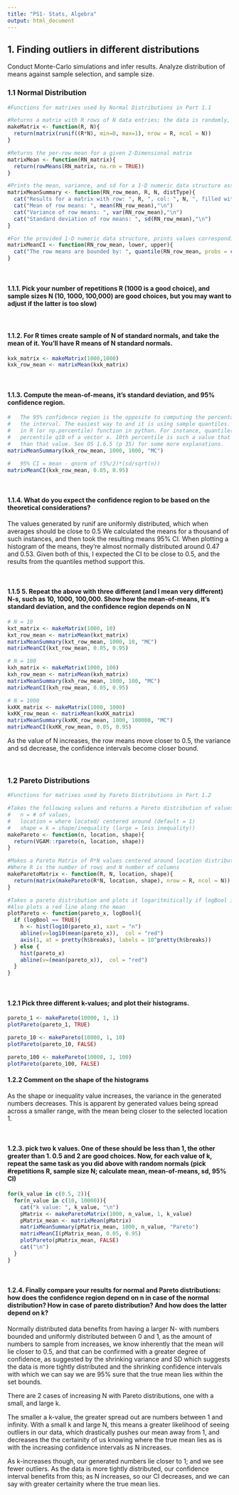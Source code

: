 ```yaml
---
title: "PS1- Stats, Algebra"
output: html_document
---
```


## 1. Finding outliers in different distributions
Conduct Monte-Carlo simulations and infer results. Analyze distribution of means against sample selection, and sample size.

### 1.1 Normal Distribution
```r
#Functions for matrixes used by Normal Distributions in Part 1.1

#Returns a matrix with R rows of N data entries; the data is randomly, uniformly generated between 0 and 1
makeMatrix <- function(R, N){
  return(matrix(runif((R*N), min=0, max=1), nrow = R, ncol = N))
}

#Returns the per-row mean for a given 2-Dimensional matrix
matrixMean <- function(RN_matrix){
  return(rowMeans(RN_matrix, na.rm = TRUE))
}

#Prints the mean, variance, and sd for a 1-D numeric data structure assumed to be per-row means of a 2-D matrix
matrixMeanSummary <- function(RN_row_mean, R, N, distType){
  cat("Results for a matrix with row: ", R, ", col: ", N, ", filled with data from an ", distType, " simulation \n")
  cat("Mean of row means: ", mean(RN_row_mean),"\n")
  cat("Variance of row means: ", var(RN_row_mean),"\n")
  cat("Standard deviation of row means: ", sd(RN_row_mean),"\n")
}

#For the provided 1-D numeric data structure, prints values corresponding to the provided upper and lower bounds.
matrixMeanCI <- function(RN_row_mean, lower, upper){
  cat("The row means are bounded by: ", quantile(RN_row_mean, probs = c(lower, upper))," for a ", upper," CI \n")
}
```

<br/>

#### 1.1.1. Pick your number of repetitions R (1000 is a good choice), and sample sizes N (10, 1000, 100,000) are good choices, but you may want to adjust if the latter is too slow)

<br/>

#### 1.1.2. For R times create sample of N of standard normals, and take the mean of it. You'll have R means of N standard normals.
```r
kxk_matrix <- makeMatrix(1000,1000)
kxk_row_mean <- matrixMean(kxk_matrix)
```

<br/>

#### 1.1.3. Compute the mean-of-means, it's standard deviation, and 95% confidence region.
```r
#   The 95% confidence region is the opposite to computing the percentage of observations that fit into
#   the interval. The easiest way to and it is using sample quantiles. Check out the quantile function
#   in R (or np.percentile) function in python. For instance, quantile(x, 10) will give the 10th
#   percentile q10 of a vector x. 10th percentile is such a value that 10% of the sample values are smaller
#   than that value. See OS 1.6.5 (p 35) for some more explanations.
matrixMeanSummary(kxk_row_mean, 1000, 1000, "MC")

#   95% CI = mean - qnorm of (5%/2)*(sd/sqrt(n))
matrixMeanCI(kxk_row_mean, 0.05, 0.95)
```

<br/> 

#### 1.1.4. What do you expect the confidence region to be based on the theoretical considerations?
The values generated by runif are uniformly distributed, which when averages should be close to 0.5 We calculated the means for a thousand of such instances, and then took the resulting means 95% CI. When plotting a histogram of the means, they're almost normally distributed around 0.47 and 0.53. Given both of this, I expected the CI to be close to 0.5, and the results from the quantiles method support this.

<br/>

#### 1.1.5 5. Repeat the above with three different (and I mean very different) N-s, such as 10, 1000, 100,000. Show how the mean-of-means, it's standard deviation, and the confidence region depends on N
```r
# N = 10
kxt_matrix <- makeMatrix(1000, 10)
kxt_row_mean <- matrixMean(kxt_matrix)
matrixMeanSummary(kxt_row_mean, 1000, 10, "MC")
matrixMeanCI(kxt_row_mean, 0.05, 0.95)

# N = 100
kxh_matrix <- makeMatrix(1000, 100)
kxh_row_mean <- matrixMean(kxh_matrix)
matrixMeanSummary(kxh_row_mean, 1000, 100, "MC")
matrixMeanCI(kxh_row_mean, 0.05, 0.95)

# N = 1000
kxKK_matrix <- makeMatrix(1000, 1000)
kxKK_row_mean <- matrixMean(kxKK_matrix)
matrixMeanSummary(kxKK_row_mean, 1000, 100000, "MC")
matrixMeanCI(kxKK_row_mean, 0.05, 0.95)
```
As the value of N increases, the row means move closer to 0.5, the variance and sd decrease, the confidence intervals become closer bound.

<br/>

### 1.2 Pareto Distributions
```r
#Functions for matrixes used by Pareto Distributions in Part 1.2

#Takes the following values and returns a Pareto distribution of values
#   n = # of values, 
#   location = where located/ centered around (default = 1)
#   shape = k = shape/inequality (large = less inequality))
makePareto <- function(n, location, shape){
  return(VGAM::rpareto(n, location, shape))
}

#Makes a Pareto Matrix of R*N values centered around location distributed by shape
#Where R is the number of rows and N number of columns
makeParetoMatrix <- function(R, N, location, shape){
  return(matrix(makePareto(R*N, location, shape), nrow = R, ncol = N))
}

#Takes a pareto distribution and plots it logaritmitically if logBool is TRUE
#Also plots a red line along the mean 
plotPareto <- function(pareto_x, logBool){
  if (logBool == TRUE){
    h <- hist(log10(pareto_x), xaxt = "n")
    abline(v=log10(mean(pareto_x)),  col = "red")
    axis(1, at = pretty(h$breaks), labels = 10^pretty(h$breaks))
  } else {
    hist(pareto_x)
    abline(v=(mean(pareto_x)),  col = "red")
  }
}

```

<br/>

#### 1.2.1 Pick three different k-values; and plot their histograms.
```r
pareto_1 <- makePareto(10000, 1, 1)
plotPareto(pareto_1, TRUE)

pareto_10 <- makePareto(10000, 1, 10)
plotPareto(pareto_10, FALSE)

pareto_100 <- makePareto(10000, 1, 100)
plotPareto(pareto_100, FALSE)
```

#### 1.2.2 Comment on the shape of the histograms
As the shape or inequality value increases, the variance in the generated numbers decreases. This is apparent by generated values being spread across a smaller range, with the mean being closer to the selected location 1.

<br/>

#### 1.2.3. pick two k values. One of these should be less than 1, the other greater than 1. 0.5 and 2 are good choices. Now, for each value of k, repeat the same task as you did above with random normals (pick #repetitions R, sample size N; calculate mean, mean-of-means, sd, 95% CI)
```r
for(k_value in c(0.5, 2)){
  for(n_value in c(10, 10000)){
    cat("k value: ", k_value, "\n")
    pMatrix <- makeParetoMatrix(1000, n_value, 1, k_value)
    pMatrix_mean <- matrixMean(pMatrix)
    matrixMeanSummary(pMatrix_mean, 1000, n_value, "Pareto")
    matrixMeanCI(pMatrix_mean, 0.05, 0.95)
    plotPareto(pMatrix_mean, FALSE)
    cat("\n")
  }
}
```

<br/>

#### 1.2.4. Finally compare your results for normal and Pareto distributions: how does the confidence region depend on n in case of the normal distribution? How in case of pareto distribution? And how does the latter depend on k?
Normally distributed data benefits from having a larger N- with numbers bounded and uniformly distributed between 0 and 1, as the amount of numbers to sample from increases, we know inherently that the mean will lie closer to 0.5, and that can be confirmed with a greater degree of confidence, as suggested by the shrinking variance and SD which suggests the data is more tightly distributed and the shrinking confidence intervals with which we can say we are 95% sure that the true mean lies within the set bounds.
    
There are 2 cases of increasing N with Pareto distributions, one with a small, and large k.

The smaller a k-value, the greater spread out are numbers between 1 and infinity. With a small k and large N, this means a greater likelihood of seeing outliers in our data, which drastically pushes our mean away from 1, and decreases the the certainity of us knowing where the true mean lies as is with the increasing confidence intervals as N increases.

As k-increases though, our generated numbers lie closer to 1; and we see fewer outliers. As the data is more tightly distributed, our confidence interval benefits from this; as N increases, so our CI decreases, and we can say with greater certainity where the true mean lies.
